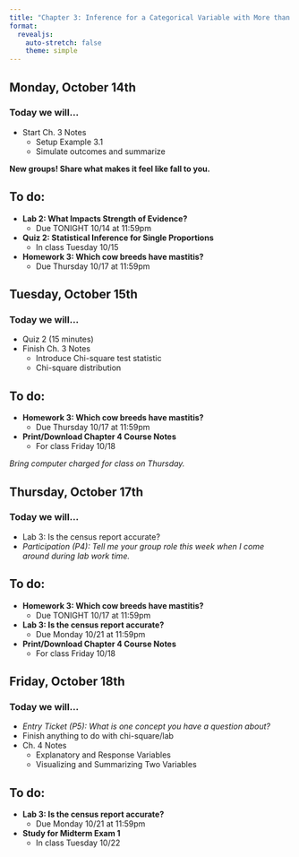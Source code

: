 ```yaml
---
title: "Chapter 3: Inference for a Categorical Variable with More than Two Categories"
format: 
  revealjs:
    auto-stretch: false
    theme: simple
---
```


## Monday, October 14th
### Today we will...

+ Start Ch. 3 Notes
  + Setup Example 3.1
  + Simulate outcomes and summarize
  
**New groups! Share what makes it feel like fall to you.**

## To do:

+ **Lab 2: What Impacts Strength of Evidence?**
  + Due TONIGHT 10/14 at 11:59pm
  
+ **Quiz 2: Statistical Inference for Single Proportions**
  + In class Tuesday 10/15
  
+ **Homework 3: Which cow breeds have mastitis?**
  + Due Thursday 10/17 at 11:59pm

## Tuesday, October 15th
### Today we will...

+ Quiz 2 (15 minutes)
+ Finish Ch. 3 Notes
  + Introduce Chi-square test statistic
  + Chi-square distribution

## To do:
  
+ **Homework 3: Which cow breeds have mastitis?**
  + Due Thursday 10/17 at 11:59pm
  
+ **Print/Download Chapter 4 Course Notes**
  + For class Friday 10/18

*Bring computer charged for class on Thursday.*
  
## Thursday, October 17th
### Today we will...

+ Lab 3: Is the census report accurate?
+ *Participation (P4): Tell me your group role this week when I come around during lab work time.*

## To do:
  
+ **Homework 3: Which cow breeds have mastitis?**
  + Due TONIGHT 10/17 at 11:59pm
  
+ **Lab 3: Is the census report accurate?**
  + Due Monday 10/21 at 11:59pm
  
+ **Print/Download Chapter 4 Course Notes**
  + For class Friday 10/18

## Friday, October 18th
### Today we will...

+ *Entry Ticket (P5): What is one concept you have a question about?*
+ Finish anything to do with chi-square/lab
+ Ch. 4 Notes
  + Explanatory and Response Variables
  + Visualizing and Summarizing Two Variables

## To do:

+ **Lab 3: Is the census report accurate?**
  + Due Monday 10/21 at 11:59pm
+ **Study for Midterm Exam 1**
  + In class Tuesday 10/22
  
  

